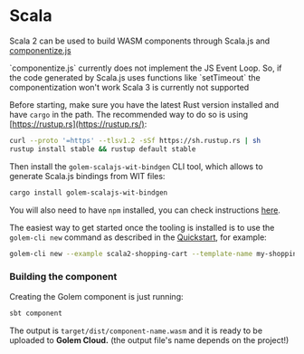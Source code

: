 
# Scala

Scala 2 can be used to build WASM components through Scala.js and [componentize.js](https://github.com/bytecodealliance/componentize-js)

<Callout>
    `componentize.js` currently does not implement the JS Event Loop. So, if the code generated by Scala.js uses functions
    like `setTimeout` the componentization won't work
</Callout>

<Callout>
    Scala 3 is currently not supported
</Callout>

Before starting, make sure you have the latest Rust version installed and have `cargo` in the path. The recommended way to do so is using [https://rustup.rs](https://rustup.rs/):

```bash
curl --proto '=https' --tlsv1.2 -sSf https://sh.rustup.rs | sh
rustup install stable && rustup default stable
```

Then install the `golem-scalajs-wit-bindgen` CLI tool, which allows to generate Scala.js bindings from WIT files:

```bash
cargo install golem-scalajs-wit-bindgen
```

You will also need to have `npm` installed, you can check instructions [here](https://docs.npmjs.com/downloading-and-installing-node-js-and-npm).

The easiest way to get started once the tooling is installed is to use the `golem-cli new` command as described in the [Quickstart](/docs/quickstart), for example:

```bash
golem-cli new --example scala2-shopping-cart --template-name my-shopping-cart
```

### Building the component

Creating the Golem component is just running:

```bash
sbt component
```

The output is `target/dist/component-name.wasm` and it is ready to be uploaded to **Golem Cloud.** (the output file's name depends on the project!)
